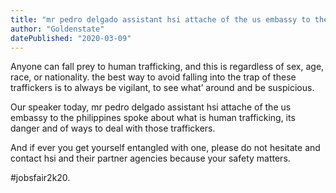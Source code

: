 ```yaml
---
title: "mr pedro delgado assistant hsi attache of the us embassy to the philippines spoke about what is human trafficking"
author: "Goldenstate"
datePublished: "2020-03-09"
---
```


Anyone can fall prey to human trafficking, and this is regardless of sex, age, race, or nationality. the best way to avoid falling into the trap of these traffickers is to always be vigilant, to see what’ around and be suspicious.

Our speaker today, mr pedro delgado assistant hsi attache of the us embassy to the philippines spoke about what is human trafficking, its danger and of ways to deal with those traffickers.

And if ever you get yourself entangled with one, please do not hesitate and contact hsi and their partner agencies because your safety matters.

#jobsfair2k20.